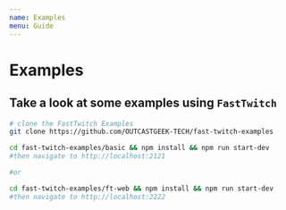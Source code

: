 ```yaml
---
name: Examples
menu: Guide
---
```



# Examples

## Take a look at some examples using `FastTwitch`

```sh
# clone the FastTwitch Examples
git clone https://github.com/OUTCASTGEEK-TECH/fast-twitch-examples

cd fast-twitch-examples/basic && npm install && npm run start-dev
#then navigate to http://localhost:2121

#or

cd fast-twitch-examples/ft-web && npm install && npm run start-dev
#then navigate to http://localhost:2222

```
